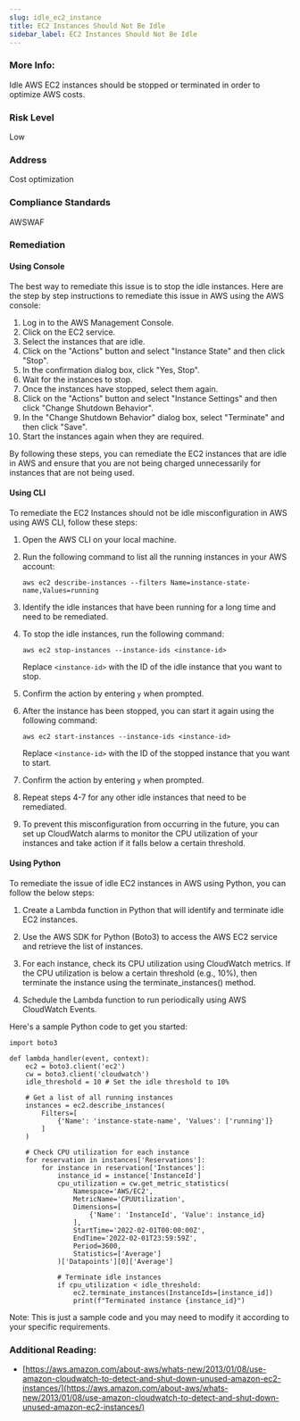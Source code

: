 ```yaml
---
slug: idle_ec2_instance
title: EC2 Instances Should Not Be Idle
sidebar_label: EC2 Instances Should Not Be Idle
---
```


### More Info:

Idle AWS EC2 instances should be stopped or terminated in order to optimize AWS costs.

### Risk Level

Low

### Address

Cost optimization

### Compliance Standards

AWSWAF

### Remediation

#### Using Console

The best way to remediate this issue is to stop the idle instances. Here are the step by step instructions to remediate this issue in AWS using the AWS console:

1. Log in to the AWS Management Console.
2. Click on the EC2 service.
3. Select the instances that are idle.
4. Click on the "Actions" button and select "Instance State" and then click "Stop".
5. In the confirmation dialog box, click "Yes, Stop".
6. Wait for the instances to stop.
7. Once the instances have stopped, select them again.
8. Click on the "Actions" button and select "Instance Settings" and then click "Change Shutdown Behavior".
9. In the "Change Shutdown Behavior" dialog box, select "Terminate" and then click "Save".
10. Start the instances again when they are required.

By following these steps, you can remediate the EC2 instances that are idle in AWS and ensure that you are not being charged unnecessarily for instances that are not being used.

#### Using CLI

To remediate the EC2 Instances should not be idle misconfiguration in AWS using AWS CLI, follow these steps:

1. Open the AWS CLI on your local machine.

2. Run the following command to list all the running instances in your AWS account:

   ```
   aws ec2 describe-instances --filters Name=instance-state-name,Values=running
   ```

3. Identify the idle instances that have been running for a long time and need to be remediated.

4. To stop the idle instances, run the following command:

   ```
   aws ec2 stop-instances --instance-ids <instance-id>
   ```

   Replace `<instance-id>` with the ID of the idle instance that you want to stop.

5. Confirm the action by entering `y` when prompted.

6. After the instance has been stopped, you can start it again using the following command:

   ```
   aws ec2 start-instances --instance-ids <instance-id>
   ```

   Replace `<instance-id>` with the ID of the stopped instance that you want to start.

7. Confirm the action by entering `y` when prompted.

8. Repeat steps 4-7 for any other idle instances that need to be remediated.

9. To prevent this misconfiguration from occurring in the future, you can set up CloudWatch alarms to monitor the CPU utilization of your instances and take action if it falls below a certain threshold.

#### Using Python

To remediate the issue of idle EC2 instances in AWS using Python, you can follow the below steps:

1. Create a Lambda function in Python that will identify and terminate idle EC2 instances. 

2. Use the AWS SDK for Python (Boto3) to access the AWS EC2 service and retrieve the list of instances.

3. For each instance, check its CPU utilization using CloudWatch metrics. If the CPU utilization is below a certain threshold (e.g., 10%), then terminate the instance using the terminate_instances() method.

4. Schedule the Lambda function to run periodically using AWS CloudWatch Events. 

Here's a sample Python code to get you started:

```
import boto3

def lambda_handler(event, context):
    ec2 = boto3.client('ec2')
    cw = boto3.client('cloudwatch')
    idle_threshold = 10 # Set the idle threshold to 10%
    
    # Get a list of all running instances
    instances = ec2.describe_instances(
        Filters=[
            {'Name': 'instance-state-name', 'Values': ['running']}
        ]
    )
    
    # Check CPU utilization for each instance
    for reservation in instances['Reservations']:
        for instance in reservation['Instances']:
            instance_id = instance['InstanceId']
            cpu_utilization = cw.get_metric_statistics(
                Namespace='AWS/EC2',
                MetricName='CPUUtilization',
                Dimensions=[
                    {'Name': 'InstanceId', 'Value': instance_id}
                ],
                StartTime='2022-02-01T00:00:00Z',
                EndTime='2022-02-01T23:59:59Z',
                Period=3600,
                Statistics=['Average']
            )['Datapoints'][0]['Average']
            
            # Terminate idle instances
            if cpu_utilization < idle_threshold:
                ec2.terminate_instances(InstanceIds=[instance_id])
                print(f"Terminated instance {instance_id}")
```

Note: This is just a sample code and you may need to modify it according to your specific requirements.

### Additional Reading:

- [https://aws.amazon.com/about-aws/whats-new/2013/01/08/use-amazon-cloudwatch-to-detect-and-shut-down-unused-amazon-ec2-instances/](https://aws.amazon.com/about-aws/whats-new/2013/01/08/use-amazon-cloudwatch-to-detect-and-shut-down-unused-amazon-ec2-instances/) 


